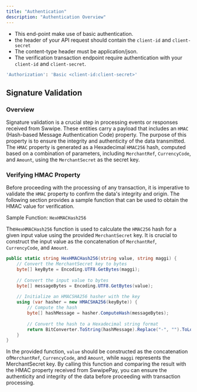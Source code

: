 ```yaml
---
title: "Authentication"
description: "Authentication Overview"
---
```


- This end-point make use of basic authentication.
- the header of your API request should contain the `client-id` and `client-secret` 
- The content-type header must be application/json.
- The verification transaction endpoint require authentication with your `client-id` and `client-secret`.



```bash
'Authorization': 'Basic <client-id:client-secret>'
```



## Signature Validation 

### Overview

Signature validation is a crucial step in processing events or responses received from Swwipe. 
These entities carry a payload that includes an `HMAC` (Hash-based Message Authentication Code) property. 
The purpose of this property is to ensure the integrity and authenticity of the data transmitted. The `HMAC` property is generated as a Hexadecimal `HMAC256` hash, 
computed based on a combination of parameters, including `MerchantRef`, `CurrencyCode`, and `Amount`, using the `MerchantSecret` as the secret key.

### Verifying HMAC Property

Before proceeding with the processing of any transaction, it is imperative to validate the `HMAC` 
property to confirm the data's integrity and origin. The following section provides a sample function that
 can be used to obtain the HMAC value for verification.

 Sample Function: `HexHMACHash256`

The`HexHMACHash256` function is used to calculate the `HMAC256` hash for a given input value using the provided `MerchantSecret` key.
It is crucial to construct the input value as the concatenation of `MerchantRef`, `CurrencyCode`, and `Amount`.

```csharp
public static string HexHMACHash256(string value, string maggi) {
    // Convert the MerchantSecret key to bytes
    byte[] keyByte = Encoding.UTF8.GetBytes(maggi);
    
    // Convert the input value to bytes
    byte[] messageBytes = Encoding.UTF8.GetBytes(value);
    
    // Initialize an HMACSHA256 hasher with the key
    using (var hasher = new HMACSHA256(keyByte)) {
        // Compute the hash
        byte[] hashMessage = hasher.ComputeHash(messageBytes);
        
        // Convert the hash to a Hexadecimal string format
        return BitConverter.ToString(hashMessage).Replace("-", "").ToLower();
    }
}

```

In the provided function, `value` should be constructed as the concatenation of`MerchantRef`, `CurrencyCode`, and `Amount`, while `maggi` represents the MerchantSecret key. 
By calling this function and comparing the result with the HMAC property received from SwwipePay, you can ensure the authenticity and integrity of the data before proceeding with transaction processing.
